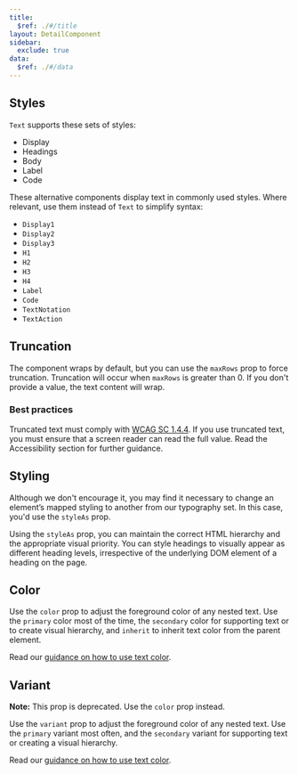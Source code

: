 ```yaml
---
title:
  $ref: ./#/title
layout: DetailComponent
sidebar:
  exclude: true
data:
  $ref: ./#/data
---
```


<LivePreviewControls>

<LivePreview componentName="text" exampleName="Styles">

## Styles

`Text` supports these sets of styles:

- Display
- Headings
- Body
- Label
- Code

These alternative components display text in commonly used styles. Where relevant, use them instead of `Text` to simplify syntax:

- `Display1`
- `Display2`
- `Display3`
- `H1`
- `H2`
- `H3`
- `H4`
- `Label`
- `Code`
- `TextNotation`
- `TextAction`

</LivePreview>

<LivePreview componentName="text" exampleName="Truncation">

## Truncation

The component wraps by default, but you can use the `maxRows` prop to force truncation. Truncation will occur when `maxRows` is greater than 0. If you don't provide a value, the text content will wrap.

### Best practices

Truncated text must comply with [WCAG SC 1.4.4](https://www.w3.org/WAI/WCAG21/Understanding/resize-text.html). If you use truncated text, you must ensure that a screen reader can read the full value. Read the Accessibility section for further guidance.

</LivePreview>

<LivePreview componentName="text" exampleName="Styling">

## Styling

Although we don't encourage it, you may find it necessary to change an element’s mapped styling to another from our typography set. In this case, you'd use the `styleAs` prop.

Using the `styleAs` prop, you can maintain the correct HTML hierarchy and the appropriate visual priority. You can style headings to visually appear as different heading levels, irrespective of the underlying DOM element of a heading on the page.

</LivePreview>

<LivePreview componentName="text" exampleName="Color">

## Color

Use the `color` prop to adjust the foreground color of any nested text. Use the `primary` color most of the time, the `secondary` color for supporting text or to create visual hierarchy, and `inherit` to inherit text color from the parent element.

Read our [guidance on how to use text color](/salt/foundations/typography#color).

</LivePreview>

<LivePreview componentName="text" exampleName="Variant" >

## Variant

**Note:** This prop is deprecated. Use the `color` prop instead.

Use the `variant` prop to adjust the foreground color of any nested text. Use the `primary` variant most often, and the `secondary` variant for supporting text or creating a visual hierarchy.

Read our [guidance on how to use text color](/salt/foundations/typography#color).

</LivePreview>

</LivePreviewControls>
